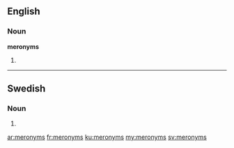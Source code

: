 ==English==

===Noun===
'''meronyms'''

# {{plural of|[[meronym]]}}

----

==Swedish==

===Noun===
{{head|sv|noun form}}

# {{sv-noun-form-indef-gen|meronym}}

[[ar:meronyms]]
[[fr:meronyms]]
[[ku:meronyms]]
[[my:meronyms]]
[[sv:meronyms]]